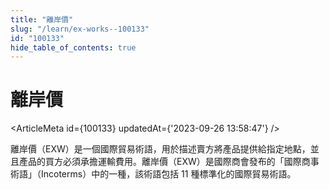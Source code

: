 ```yaml
---
title: "離岸價"
slug: "/learn/ex-works--100133"
id: "100133"
hide_table_of_contents: true
---
```



# 離岸價

<ArticleMeta id={100133} updatedAt={'2023-09-26 13:58:47'} />
<div className='border-solid border-b border-t-0 my-4 border-[var(--ifm-color-gray-300)]' />

離岸價（EXW）是一個國際貿易術語，用於描述賣方將產品提供給指定地點，並且產品的買方必須承擔運輸費用。離岸價（EXW）是國際商會發布的「國際商事術語」（Incoterms）中的一種，該術語包括 11 種標準化的國際貿易術語。
